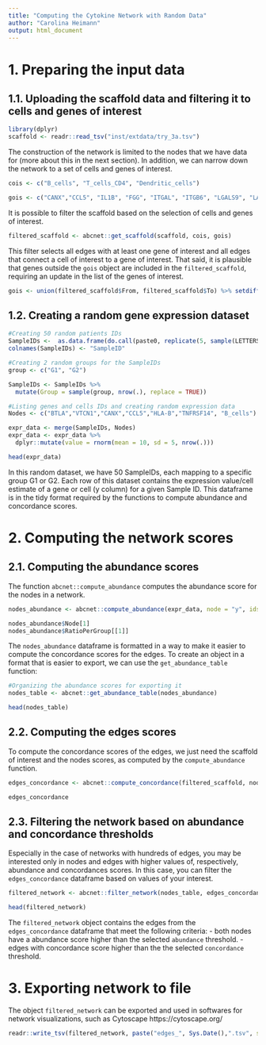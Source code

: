```yaml
---
title: "Computing the Cytokine Network with Random Data"
author: "Carolina Heimann"
output: html_document
---
```


# 1. Preparing the input data

 
## 1.1. Uploading the scaffold data and filtering it to cells and genes of interest

```r
library(dplyr)
scaffold <- readr::read_tsv("inst/extdata/try_3a.tsv")
```

The construction of the network is limited to the nodes that we have data for (more about this in the next section). In addition, we can narrow down the network to a set of cells and genes of interest. 
```r
cois <- c("B_cells", "T_cells_CD4", "Dendritic_cells")

gois <- c("CANX","CCL5", "IL1B", "FGG", "ITGAL", "ITGB6", "LGALS9", "LAG3", "CXCL9", "IL10", "IFNAR1", "IL10RB", "KIR2DS4", "CD28","BTLA","VTCN1","HLA-B","TNFRSF14", "HLA-A")
```


It is possible to filter the scaffold based on the selection of cells and genes of interest.
```r
filtered_scaffold <- abcnet::get_scaffold(scaffold, cois, gois)
```

This filter selects all edges with at least one gene of interest and all edges that connect a cell of interest to a gene of interest. 
That said, it is plausible that genes outside the `gois` object are included in the `filtered_scaffold`, requiring an update in the list of the genes of interest.

```r
gois <- union(filtered_scaffold$From, filtered_scaffold$To) %>% setdiff(cois)
```

## 1.2. Creating a random gene expression dataset

```r
#Creating 50 random patients IDs
SampleIDs <-  as.data.frame(do.call(paste0, replicate(5, sample(LETTERS, 100, TRUE), FALSE)))
colnames(SampleIDs) <- "SampleID"

#Creating 2 random groups for the SampleIDs
group <- c("G1", "G2")

SampleIDs <- SampleIDs %>% 
  mutate(Group = sample(group, nrow(.), replace = TRUE))

#Listing genes and cells IDs and creating random expression data
Nodes <- c("BTLA","VTCN1","CANX","CCL5","HLA-B","TNFRSF14", "B_cells")

expr_data <- merge(SampleIDs, Nodes)
expr_data <- expr_data %>% 
  dplyr::mutate(value = rnorm(mean = 10, sd = 5, nrow(.)))

head(expr_data)
```
In this random dataset, we have 50 SampleIDs, each mapping to a specific group G1 or G2. Each row of this dataset contains the expression value/cell estimate of a gene or cell (y column) for a given Sample ID. This dataframe is in the tidy format required by the functions to compute abundance and concordance scores.

# 2. Computing the network scores

## 2.1. Computing the abundance scores

The function `abcnet::compute_abundance` computes the abundance score for the nodes in a network.

```r
nodes_abundance <- abcnet::compute_abundance(expr_data, node = "y", ids = "SampleID", exprv = "value", group = "Group", cois, gois)

nodes_abundance$Node[1]
nodes_abundance$RatioPerGroup[[1]]
```

The `nodes_abundance` dataframe is formatted in a way to make it easier to compute the concordance scores for the edges. To create an object in a format that is easier to export, we can use the `get_abundance_table` function: 
```r
#Organizing the abundance scores for exporting it
nodes_table <- abcnet::get_abundance_table(nodes_abundance)

head(nodes_table)
```


## 2.2. Computing the edges scores

To compute the concordance scores of the edges, we just need the scaffold of interest and the nodes scores, as computed by the `compute_abundance` function.

```r
edges_concordance <- abcnet::compute_concordance(filtered_scaffold, nodes_abundance)

edges_concordance
```

## 2.3. Filtering the network based on abundance and concordance thresholds

Especially in the case of networks with hundreds of edges, you may be interested only in nodes and edges with higher values of, respectively, abundance and concordances scores. In this case, you can filter the `edges_concordance` dataframe based on values of your interest.

```r
filtered_network <- abcnet::filter_network(nodes_table, edges_concordance, abundance = 0.6, concordance = 1)

head(filtered_network)
```

The `filtered_network` object contains the edges from the `edges_concordance` dataframe that meet the following criteria:
- both nodes have a abundance score higher than the selected `abundance` threshold. 
- edges with concordance score higher than the the selected `concordance` threshold.

# 3. Exporting network to file

The object `filtered_network` can be exported and used in softwares for network visualizations, such as Cytoscape https://cytoscape.org/

```r
readr::write_tsv(filtered_network, paste("edges_", Sys.Date(),".tsv", sep = ""))
```

